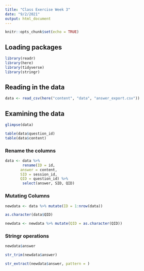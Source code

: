 ```yaml
---
title: "Class Exercise Week 3"
date: "9/2/2021"
output: html_document
---
```


```r
knitr::opts_chunk$set(echo = TRUE)
```

## Loading packages

```r
library(readr)
library(here)
library(tidyverse)
library(stringr)
```

## Reading in the data

```r
data <- read_csv(here("content", "data", "answer_export.csv"))
```

## Examining the data

```r
glimpse(data)

table(data$question_id)
table(data$content)
```

### Rename the columns

```r
data <- data %>% 
        rename(ID = id,
       answer = content,
       SID = session_id,
       QID = question_id) %>%
        select(answer, SID, QID)
```

### Mutating Columns

```r
newdata <- data %>% mutate(ID = 1:nrow(data))

as.character(data$QID)

newdata <- newdata %>% mutate(QID = as.character(QID))
```

### Stringr operations

```r
newdata$answer

str_trim(newdata$answer)

str_extract(newdata$answer, pattern = )
```
